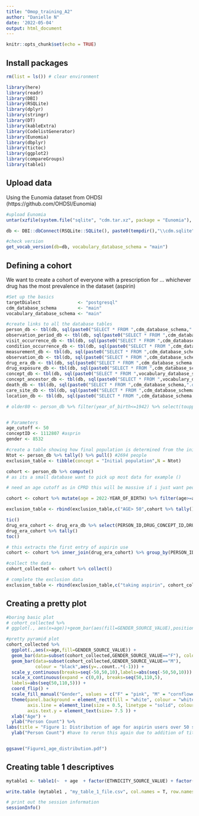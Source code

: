 ```yaml
---
title: "Omop_training_A2"
author: "Danielle N"
date: '2022-05-04'
output: html_document
---
```


```r
knitr::opts_chunk$set(echo = TRUE)
```

## Install packages

```r

rm(list = ls()) # clear environment

library(here)
library(readr)
library(DBI)
library(RSQLite)
library(dplyr)
library(stringr)
library(DT)
library(kableExtra)
library(CodelistGenerator)
library(Eunomia)
library(dbplyr)
library(tictoc)
library(ggplot2)
library(compareGroups)
library(table1)

```

## Upload data

Using the Eunomia dataset from OHDSI (https://github.com/OHDSI/Eunomia)
```r

#upload Eunomia
untar(xzfile(system.file("sqlite", "cdm.tar.xz", package = "Eunomia"), open = "rb"), exdir =  tempdir())

db <- DBI::dbConnect(RSQLite::SQLite(), paste0(tempdir(),"\\cdm.sqlite"))

#check version
get_vocab_version(db=db, vocabulary_database_schema = "main")

```

## Defining a cohort
We want to create a cohort of everyone with a prescription for ... whichever drug has the most prevalence in the dataset (aspirin)

```r

#Set up the basics
targetDialect              <- "postgresql" 
cdm_database_schema        <- "main"
vocabulary_database_schema <- "main"

#create links to all the database tables
person_db <- tbl(db, sql(paste0("SELECT * FROM ",cdm_database_schema,".person")))
observation_period_db <- tbl(db, sql(paste0("SELECT * FROM ",cdm_database_schema,".observation_period")))
visit_occurrence_db <- tbl(db, sql(paste0("SELECT * FROM ",cdm_database_schema,".visit_occurrence")))
condition_occurrence_db <- tbl(db, sql(paste0("SELECT * FROM ",cdm_database_schema,".condition_occurrence")))
measurement_db <- tbl(db, sql(paste0("SELECT * FROM ",cdm_database_schema,".measurement")))
observation_db <- tbl(db, sql(paste0("SELECT * FROM ",cdm_database_schema,".observation")))
drug_era_db <- tbl(db, sql(paste0("SELECT * FROM ",cdm_database_schema,".drug_era")))
drug_exposure_db <- tbl(db, sql(paste0("SELECT * FROM ",cdm_database_schema,".drug_exposure")))
concept_db <- tbl(db, sql(paste0("SELECT * FROM ",vocabulary_database_schema,".concept")))
concept_ancestor_db <- tbl(db, sql(paste0("SELECT * FROM ",vocabulary_database_schema,".concept_ancestor")))
death_db <- tbl(db, sql(paste0("SELECT * FROM ",cdm_database_schema,".death")))
care_site_db <- tbl(db, sql(paste0("SELECT * FROM ",cdm_database_schema,".CARE_SITE")))
location_db <- tbl(db, sql(paste0("SELECT * FROM ",cdm_database_schema,".LOCATION")))

# older80 <- person_db %>% filter(year_of_birth<=1942) %>% select(toupper(c("person_id","year_of_birth")))


# Parameters
age_cutoff <- 50
conceptID <- 1112807 #asprin
gender <- 8532

#create a table showing how final population is determined from the initial population
Ntot <- person_db %>% tally() %>% pull() #2694 people
exclusion_table <- tibble(concept = "Initial population",N = Ntot)

cohort <- person_db %>% compute()
# as its a small database want to pick up most data for example ()

# need an age cutoff as in CPRD this will be massive if i just want people with aspirin use

cohort <- cohort %>% mutate(age = 2022-YEAR_OF_BIRTH) %>% filter(age>=age_cutoff) %>% compute()

exclusion_table <- rbind(exclusion_table,c("AGE> 50",cohort %>% tally() %>% pull()))

tic()
drug_era_cohort <- drug_era_db %>% select(PERSON_ID,DRUG_CONCEPT_ID,DRUG_ERA_START_DATE) %>% inner_join(cohort %>% select(PERSON_ID)) %>% filter(DRUG_CONCEPT_ID == conceptID) %>% compute()
drug_era_cohort %>% tally()
toc()

# this extracts the first entry of aspirin use
cohort <- cohort %>% inner_join(drug_era_cohort) %>% group_by(PERSON_ID) %>% filter(row_number()==1) %>% compute()

#collect the data
cohort_collected <- cohort %>% collect()

# complete the exclusion data
exclusion_table <- rbind(exclusion_table,c("taking aspirin", cohort_collected %>% nrow ) )

```

## Creating a pretty plot
```r

#boring basic plot
# cohort_collected %>% 
# ggplot(., aes(x=age))+geom_bar(aes(fill=GENDER_SOURCE_VALUE),position="dodge")          + labs(x="Age", y="No. of patients",title="Figure 1: Distribution of first users of aspirin\nover 50 years old split grouped by gender")+ scale_fill_manual(values=c("pink","powderblue")) 

#pretty pyramid plot
cohort_collected %>% 
  ggplot(.,aes(x=age,fill=GENDER_SOURCE_VALUE)) + 
  geom_bar(data=subset(cohort_collected,GENDER_SOURCE_VALUE=="F"), colour = "black") + 
  geom_bar(data=subset(cohort_collected,GENDER_SOURCE_VALUE=="M"),
           colour = "black",aes(y=..count..*(-1))) + 
  scale_y_continuous(breaks=seq(-50,50,10),labels=abs(seq(-50,50,10))) + 
  scale_x_continuous(expand = c(0,0), breaks=seq(50,110,5),
  labels=abs(seq(50,110,5))) +
  coord_flip() +
  scale_fill_manual("Gender", values = c("F" = "pink", "M" = "cornflowerblue")) +
  theme(panel.background = element_rect(fill = "white", colour = "white"),
        axis.line = element_line(size = 0.5, linetype = "solid", colour = "black"),
        axis.text.y = element_text(size= 7.5 )) +
  xlab("Age") + 
  ylab("Person Count") %>%
labs(title = "Figure 1: Distribution of age for aspirin users over 50 split by gender") +
  ylab("Person Count") #have to rerun this again due to addition of title


ggsave("Figure1_age_distribution.pdf")
```


## Creating table 1 descriptives
```r

mytable1 <- table1(~  + age  + factor(ETHNICITY_SOURCE_VALUE) + factor(RACE_SOURCE_VALUE), data= cohort_collected )

write.table (mytable1 , "my_table_1_file.csv", col.names = T, row.names=F, append= T, sep=',')

```





```r

# print out the session information
sessionInfo()

```
